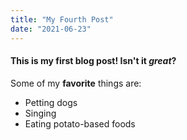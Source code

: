 ```yaml
---
title: "My Fourth Post"
date: "2021-06-23"
---
```


#### This is my first blog post! Isn't it _great_?

Some of my **favorite** things are:

- Petting dogs
- Singing
- Eating potato-based foods
